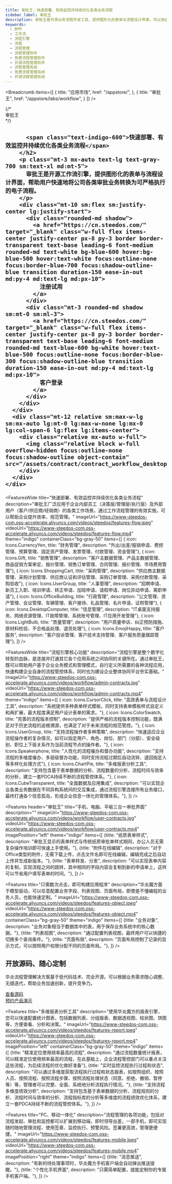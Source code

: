 ```yaml
---
title: 审批王：快速部署、有效监控并持续优化各类业务流程
sidebar_label: 审批王
description: 审批王是开源业务流程开发工具，提供图形化的表单与流程设计界面，可以快速地将公司各类审批业务转换为可严格执行的电子流程。
keywords:
  - BPM
  - 工作流
  - 流程引擎
  - 流程
  - 流程管理
  - 流程管理软件
  - 免费流程管理软件
  - 开源流程管理软件
  - 流程管理系统
  - 免费流程管理系统
  - 开源流程管理系统
---
```




<Breadcrumb
  items={[
    {
      title: "应用市场", 
      href: "/appstore/",
    },
    {
      title: "审批王",
      href: "/appstore/labs/workflow",
    }
  ]}
/>
<main class="flex bg-cover bg-no-repeat bg-indigo-100">
  <div class="mx-auto px-4 my-12 max-w-screen-xl">
    <div class="lg:grid lg:grid-cols-12 lg:gap-8">
      <div class="sm:text-center md:mx-auto lg:col-span-6 lg:text-left lg:self-center">
        {/* <div className="text-lg font-semibold uppercase tracking-wide text-gray-700 sm:text-lg xl:text-xl">
          审批王
        </div> */}
        <h2 class="text-4xl tracking-tight leading-10 font-extrabold text-gray-900 sm:text-5xl sm:leading-none md:text-6xl lg:text-5xl xl:text-6xl">
          
          <span class="text-indigo-600">快速部署、有效监控并持续优化各类业务流程</span>
        </h2>
        <p class="mt-3 mx-auto text-lg text-gray-700 sm:text-xl md:mt-5">
          审批王是开源工作流引擎，提供图形化的表单与流程设计界面，帮助用户快速地将公司各类审批业务转换为可严格执行的电子流程。
        </p>
        <div class="mt-10 sm:flex sm:justify-center lg:justify-start">
          <div class="rounded-md shadow">
            <a href="https://cn.steedos.com/" target="_blank" class="w-full flex items-center justify-center px-8 py-3 border border-transparent text-base leading-6 font-medium rounded-md text-white bg-blue-600 hover:bg-blue-500 hover:text-white focus:outline-none focus:border-blue-700 focus:shadow-outline-blue transition duration-150 ease-in-out md:py-4 md:text-lg md:px-10">
              注册试用
            </a>
          </div>
          <div class="mt-3 rounded-md shadow sm:mt-0 sm:ml-3">
            <a href="https://cn.steedos.com/" target="_blank" class="w-full flex items-center justify-center px-8 py-3 border border-transparent text-base leading-6 font-medium rounded-md text-blue-600 bg-white hover:text-blue-500 focus:outline-none focus:border-blue-300 focus:shadow-outline-blue transition duration-150 ease-in-out md:py-4 md:text-lg md:px-10">
              客户登录
            </a>
          </div>
        </div>
      </div>
      <div class="mt-12 relative sm:max-w-lg sm:mx-auto lg:mt-0 lg:max-w-none lg:mx-0 lg:col-span-6 lg:flex lg:items-center">
        <div class="relative mx-auto w-full">
          <img class="relative block w-full overflow-hidden focus:outline-none focus:shadow-outline object-contain" src="/assets/contract/contract_workflow_desktop_pad_mobile.png"/>
        </div>
      </div>
    </div>
  </div>
</main>


<FeaturesWide 
  title="快速部署、有效监控并持续优化各类业务流程"
  description="审批王广泛应用于企业内部员工（决策层/管理层/执行层）及外部用户（客户/供应商/经销商）的各类工作场景。通过工作流程管理的有效实施，可以帮助企业提升效率、规范管理。"
  imageUrl="https://www-steedos-com.oss-accelerate.aliyuncs.com/videos/steedos/features-flow.jpeg"
  videoUrl="https://www-steedos-com.oss-accelerate.aliyuncs.com/videos/steedos/features-flow.mp4"  
  theme="indigo"
  containerClass="bg-gray-50"
  items={[
    {
      icon: Icons.CurrencyYen,
      title: "财务管理", 
      description: "外出/出差/报销申请、费控管理、预算管理、固定资产管理、发票管理、付款管理、资金管理"},
    {
      icon: Icons.Gift,
      title: "销售管理", 
      description: "客户主数据管理、产品主数据管理、商品促销方案审定、报价管理、销售订单管理、合同管理、报价管理、市场费用管理"},
    {
      icon: Icons.ShoppingCart,
      title: "采购管理", 
      description: "供应商主数据管理、采购计划管理、供应商认证和评估管理、采购订单管理、采购付款管理、采购验收"},
    {
      icon: Icons.UserGroup,
      title: "人事管理", 
      description: "招聘申请、新员工入职、培训申请、转正申请、加班申请、请假申请、岗位异动申请、离职申请"},
    {
      icon: Icons.OfficeBuilding,
      title: "行政管理", 
      description: "公文管理、资产管理、会议管理、车辆管理、客户接待、礼品管理、名片申请、证照管理"},
    {
      icon: Icons.DesktopComputer,
      title: "信息管理", 
      description: "IT桌面支持服务、网络资源管理、IT故障管理、系统账号管理、IT应用开发管理"},
    {
      icon: Icons.LightBulb,
      title: "质量管理", 
      description: "用户质量申诉、纠正预防措施、原材料检验、不合格品处理、退货处理"},
    {
      icon: Icons.EmojiHappy,
      title: "客户服务", 
      description: "客户投诉管理、客户技术支持管理、客户服务质量跟踪管理"},
  ]}
/>

<FeaturesWide 
  title="流程引擎核心功能"
  description="流程引擎是整个数字化转型的血脉，是连接并打通其它各个应用系统之间协同的关键所在。通过审批王，既可以帮助用户基于企业业务模式和管理模式，自行定义所需要的各种流程应用，快速构建企业自身的流程管控体系，同时也为建设企业整体协同平台夯实基础。"
  imageUrl="https://www-steedos-com.oss-accelerate.aliyuncs.com/videos/workflow/admin-contracts.jpg"
  videoUrl="https://www-steedos-com.oss-accelerate.aliyuncs.com/videos/workflow/admin-contracts.mp4"  
  theme="indigo"
  items={[
    {
      icon: Icons.CursorClick,
      title: "高效表单与流程设计工具", description: "系统提供多种表单样式模板，同时支持表单模板样式自定义和再扩展，最大程度满足用户设计表单的需求。"},
    {
      icon: Icons.ColorSwatch,
      title: "完善的流程版本控制", description: "提供严格的流程版本控制功能，既满足对于历史流程的追根溯源，也满足了对于未来流程的规范管控。"},
    {
      icon: Icons.UserGroup,
      title: "支持流程操作者多种策略", description: "快速适应企业流程操作者的复杂情况，如可以指定用户、角色、岗位、部门（分部）、安全级别、职位上下级关系作为当前流程节点的操作者。"},
    {
      icon: Icons.Speakerphone,
      title: "人性化的流程催办和督办功能", description: "支持流程的多维度催办、多层级督办功能，同时支持流程过期后自动流转、退回指定人等多样化处理方式"},
    {
      icon: Icons.ChartPie,
      title: "多维报表分析工具", description: "支持包含基于表单数据的分析、流程数量的分析、流程时间与效率的分析，建立一套PDCA持续不断的流程管控体系。"},
    {
      icon: Icons.CubeTransparent,
      title: "全面数据及应用集成", description: "可以实现企业各类业务数据在不同异构系统间的交互集成，通过流程引擎连接所有业务接口，最终打通各个信息孤岛，形成企业信息一体化的管理体系。"},
  ]}
/>

<Features 
  header="审批王"
  title="手机、电脑、平板三合一审批界面"
  description=""
  imageUrl="https://www-steedos-com.oss-accelerate.aliyuncs.com/videos/workflow/user-contracts.jpg"
  videoUrl="https://www-steedos-com.oss-accelerate.aliyuncs.com/videos/workflow/user-contracts.mp4"  
  imagePosition="left"
  theme="indigo"
  items={[
    {title: "纸质表单样式", description: "审批王显示的表单样式与传统纸质审批单样式相同，办公人员无需复杂操作培训即可快速上手使用。"},
    {title: "附件在线编辑", description: "对于Office类型的附件，无需下载上传，点击文件名即可在线编辑，编辑完成之后自动上传并生成新版本。"},
    {title: "表单转发、分发", description: "可以实现表单内容的复制，实现流程之间的跳转，其中相同的字段内容会复制到新的申请单上，这样可以节省用户填写表单的时间。"},
  ]}
/>

<FeaturesWide 
  title="比审批更进一步，为业务构建自定义应用程序"
  description="华炎魔方是新一代低代码开发平台，基于商业智能和模型驱动，业务部门可以根据实际业务需求，轻松便捷的创建智能化、移动化、个性化的应用程序。"
  containerClass="bg-white"
  theme="indigo"  
  imageUrl="https://www-steedos-com.oss-accelerate.aliyuncs.com/videos/creator/steedos-platform-features.jpg"
  videoUrl="https://www-steedos-com.oss-accelerate.aliyuncs.com/videos/creator/steedos-platform-features.mp4"
  />

<Features 
  title="只需数次点击，即可构建应用程序"
  description="华炎魔方基于模型驱动，可以任意配置业务字段、列表视图、页面布局，即使是不懂编程的业务人员，也能快速定制。"
  imageUrl="https://www-steedos-com.oss-accelerate.aliyuncs.com/videos/steedos/features-object.jpeg"
  videoUrl="https://www-steedos-com.oss-accelerate.aliyuncs.com/videos/steedos/features-object.mp4"
  containerClass="bg-gray-50"
  theme="indigo"
  items={[
    {title: "业务对象", description: "业务对象相当于数据库中的表，用于保存业务系统中的核心数据。"},
    {title: "列表视图", description: "通过配置列表视图，最终用户可以快捷的切换多个查询条件。"},
    {title: "页面布局", description: "页面布局控制了记录的显示方式，可以按照用户权限分配不同的页面布局。"},
  ]}
/>

<div class="bg-gray-200">
  <div class="max-w-screen-xl mx-auto text-center py-10 px-4 sm:px-6 lg:py-12 lg:px-8">
    <h2 class="text-3xl leading-9 font-extrabold tracking-tight text-gray-900 sm:text-4xl sm:leading-10">
      开放源码、随心定制
    </h2>
    <p class="mt-4 text-xl leading-7 text-gray-500 lg:mx-auto">
      华炎流程管理解决方案基于低代码技术、完全开源。可以根据业务需求随心调整、无缝迭代，帮助业务加速创新，提升竞争力。
    </p>
      <div class="mt-8 flex flex justify-center justify-start">
        <div class="rounded-md shadow">
          <a href="https://github.com/steedos/steedos-app-purchase" target="_blank" class="w-full flex items-center justify-center px-8 py-3 border border-transparent text-base leading-6 font-medium rounded-md text-white bg-indigo-600 hover:bg-indigo-500 hover:text-white focus:outline-none focus:border-indigo-700 focus:shadow-outline-indigo transition duration-150 ease-in-out md:py-4 md:text-lg md:px-10">
            查看源码
          </a>
        </div>
        <div class="ml-3 rounded-md shadow">
          <a href="/form/trial" target="_blank" class="w-full flex items-center justify-center px-8 py-3 border border-transparent text-base leading-6 font-medium rounded-md text-indigo-600 bg-white hover:text-indigo-500 focus:outline-none focus:border-indigo-300 focus:shadow-outline-indigo transition duration-150 ease-in-out md:py-4 md:text-lg md:px-10">
            预约产品演示
          </a>
        </div>
      </div>
  </div>
</div>

<Features 
  title="多维报表分析工具"
  description="使用华炎魔方的报表引擎，您可以快速配置统计图表，包括数据列表、分组报表、数据透视图、柱状图、饼图等，方便查看、分析和决策。"
  imageUrl="https://www-steedos-com.oss-accelerate.aliyuncs.com/videos/steedos/features-report.jpeg"
  videoUrl="https://www-steedos-com.oss-accelerate.aliyuncs.com/videos/steedos/features-report.mp4"
  imagePosition="left"
  containerClass="bg-gray-50"
  theme="indigo"
  items={[
    {title: "精准定位使用频率最高的流程", description: "通过流程数量统计报表，可以精准定位使用频率最高的流程，在此基础上，企业流程管控部门可以重点关注这些流程，为后续流程的优化做好准备"},
    {title: "实时监控流程执行过程和状态", description: "可以通过多维度获取流程执行过程和状态报表，如按照组织、按照人员、按照流程、按照流程步骤、按照流程处理状态（同意、拒绝、撤销、暂停等）等，管理者可以完整、全面、系统地分析流程执行情况。"},
    {title: "支持流程多维度绩效分析", description: "支持包含基于表单数据的分析、流程规则的分析、流程时间与效率的分析、流程指标库的分析等多维度的流程绩效优化体系，建立一套PDCA持续不断的流程管控体系。"},
  ]}
/>

<Features 
  title="PC、移动一体化"
  description="流程管理的各项功能，包括对流程发起、审批和监控都可以扩展到移动端，即时领导出差，一部手机，即可实现随时随地管理流程、使用签章、监控执行、预警风险。签署更高效，管理更便捷。"
  imageUrl="https://www-steedos-com.oss-accelerate.aliyuncs.com/videos/steedos/features-mobile.jpeg"
  videoUrl="https://www-steedos-com.oss-accelerate.aliyuncs.com/videos/steedos/features-mobile.mp4"
  imagePosition="right"
  theme="indigo"
  items={[
    {title: "消息推送", description: "有新的待处理事项时，华炎魔方手机客户端会自动弹出推送提醒。"},
    {title: "个性化手机界面", description: "只需简单配置，就能定制你的专属手机客户端。"},
  ]}
/>


<Customers/>
